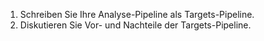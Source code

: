 


1. Schreiben Sie Ihre Analyse-Pipeline als Targets-Pipeline.
2. Diskutieren Sie Vor- und Nachteile der Targets-Pipeline.